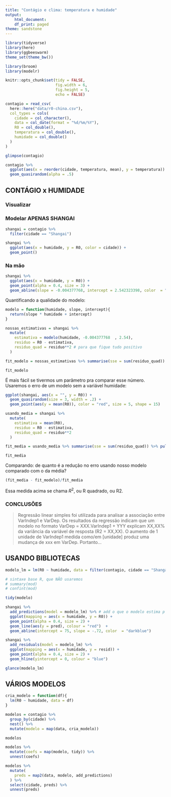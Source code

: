 ```yaml
---
title: "Contágio e clima: temperatura e humidade"
output:
    html_document:
    df_print: paged
theme: sandstone
---
```


```r
library(tidyverse)
library(here)
library(ggbeeswarm)
theme_set(theme_bw())

library(broom)
library(modelr)

knitr::opts_chunk$set(tidy = FALSE,
                      fig.width = 6,
                      fig.height = 5,
                      echo = FALSE)
```

```r
contagio = read_csv(
  here::here("data/r0-china.csv"),
  col_types = cols(
    cidade = col_character(),
    data = col_date(format = "%d/%m/%Y"),
    R0 = col_double(),
    temperatura = col_double(),
    humidade = col_double()
  )
)

```

```r
glimpse(contagio)
```

```r
contagio %>% 
  ggplot(aes(x = reorder(cidade, temperatura, mean), y = temperatura)) + 
  geom_quasirandom(alpha = .5)
```

## CONTÁGIO x HUMIDADE


### Visualizar


### Modelar APENAS SHANGAI

```r
shangai = contagio %>% 
  filter(cidade == "Shangai") 

shangai %>% 
  ggplot(aes(x = humidade, y = R0, color = cidade)) + 
  geom_point()
```


### Na mão

```r
shangai %>% 
  ggplot(aes(x = humidade, y = R0)) + 
  geom_point(alpha = 0.4, size = 3) + 
  geom_abline(slope = -0.004377768, intercept = 2.542323398, color  = "red") 
```

Quantificando a qualidade do modelo:

```r
modelo = function(humidade, slope, intercept){
  return(slope * humidade + intercept)
}

nossas_estimativas = shangai %>% 
  mutate(
    estimativa = modelo(humidade, -0.004377768	, 2.54), 
    residuo = R0 - estimativa, 
    residuo_quad = residuo**2 # para que fique tudo positivo
  )

fit_modelo = nossas_estimativas %>% summarise(sse = sum(residuo_quad)) %>% pull(sse)

fit_modelo
```

É mais fácil se tivermos um parâmetro pra comparar esse número. Usaremos o erro de um modelo sem a variável humidade: 

```r
ggplot(shangai, aes(x = "", y = R0)) + 
  geom_quasirandom(size = 3, width = .2) + 
  geom_point(aes(y = mean(R0)), color = "red", size = 5, shape = 15)
```


```r
usando_media = shangai %>% 
  mutate(
    estimativa = mean(R0), 
    residuo = R0 - estimativa, 
    residuo_quad = residuo**2
  )

fit_media = usando_media %>% summarise(sse = sum(residuo_quad)) %>% pull(sse)

fit_media
```

Comparando: de quanto é a redução no erro usando nosso modelo comparado com o da média?

```r
(fit_media - fit_modelo)/fit_media
```

Essa medida acima se chama $R^2$, ou R quadrado, ou R2.

### CONCLUSÕES

> Regressão linear simples foi utilizada para analisar a associação entre VarIndep1 e VarDep. Os resultados da regressão indicam que um modelo no formato VarDep = XXX.VarIndep1 + YYY explicam XX,XX% da variância da variável de resposta (R2 = XX,XX). O aumento de 1 unidade de VarIndep1 medida como/em [unidade] produz uma mudança de xxx em VarDep. Portanto...


## USANDO BIBLIOTECAS

```r
modelo_lm = lm(R0 ~ humidade, data = filter(contagio, cidade == "Shangai"))

# sintaxe base R, que NÃO usaremos
# summary(mod)
# confint(mod)

tidy(modelo)
```


```r
shangai %>% 
  add_predictions(model = modelo_lm) %>% # add o que o modelo estima p cada humidade
  ggplot(mapping = aes(x = humidade, y = R0)) + 
  geom_point(alpha = 0.4, size = 2) + 
  geom_line(aes(y = pred), colour = "red")  + 
  geom_abline(intercept = 75, slope = -.72, color  = "darkblue") 
```

```r
shangai %>% 
  add_residuals(model = modelo_lm) %>% 
  ggplot(mapping = aes(x = humidade, y = resid)) + 
  geom_point(alpha = 0.4, size = 2) + 
  geom_hline(yintercept = 0, colour = "blue")
```


```r
glance(modelo_lm)
```


## VÁRIOS MODELOS

```r
cria_modelo = function(df){
  lm(R0 ~ humidade, data = df)
}

modelos = contagio %>% 
  group_by(cidade) %>% 
  nest() %>% 
  mutate(modelo = map(data, cria_modelo))

modelos
```

```r
modelos %>% 
  mutate(coefs = map(modelo, tidy)) %>% 
  unnest(coefs)
```



```r
modelos %>% 
  mutate(
    preds = map2(data, modelo, add_predictions)
  ) %>% 
  select(cidade, preds) %>% 
  unnest(preds)
```


